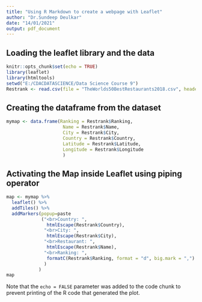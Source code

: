 ---
title: "Using R Markdown to create a webpage with Leaflet"
author: "Dr.Sundeep Deulkar"
date: "14/01/2021"
output: pdf_document
---
## Loading the leaflet library and the data

```{r setup, include=FALSE}
knitr::opts_chunk$set(echo = TRUE)
library(leaflet)
library(htmltools)
setwd("E:/CDACDATASCIENCE/Data Science Course 9")
Restrank <- read.csv(file = "TheWorlds50BestRestaurants2018.csv", header = TRUE, sep = ",")
```

## Creating the dataframe from the dataset
```{r setup, include=FALSE}

mymap <- data.frame(Ranking = Restrank$Ranking,
                     Name = Restrank$Name,
                     City = Restrank$City,
                     Country = Restrank$Country,
                     Latitude = Restrank$Latitude,
                     Longitude = Restrank$Longitude
                     )

```

## Activating the Map inside Leaflet using piping operator

```{r setup, include=FALSE}

map <- mymap %>%
  leaflet() %>%
  addTiles() %>%
  addMarkers(popup=paste
             ("<br>Country: ", 
               htmlEscape(Restrank$Country), 
              "<br>City: ", 
               htmlEscape(Restrank$City), 
              "<br>Restaurant: ", 
               htmlEscape(Restrank$Name),
              "<br>Ranking: ",
               formatC(Restrank$Ranking, format = "d", big.mark = ",")
              ) 
            )
map
```

Note that the `echo = FALSE` parameter was added to the code chunk to prevent printing of the R code that generated the plot.
